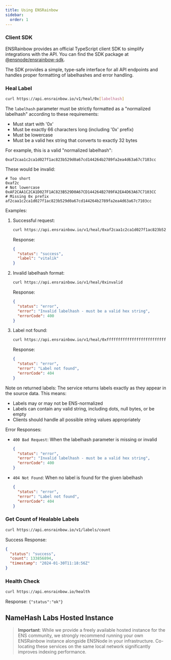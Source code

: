 ```yaml
---
title: Using ENSRainbow
sidebar:
  order: 1
---
```


### Client SDK

ENSRainbow provides an official TypeScript client SDK to simplify integrations with the API. You can find the SDK package at [@ensnode/ensrainbow-sdk](https://github.com/namehash/ensnode/tree/main/packages/ensrainbow-sdk).

The SDK provides a simple, type-safe interface for all API endpoints and handles proper formatting of labelhashes and error handling.

### Heal Label

```bash
curl https://api.ensrainbow.io/v1/heal/0x[labelhash]
```

The `labelhash` parameter must be strictly formatted as a "normalized labelhash" according to these requirements:
- Must start with '0x'
- Must be exactly 66 characters long (including '0x' prefix)
- Must be lowercase
- Must be a valid hex string that converts to exactly 32 bytes

For example, this is a valid "normalized labelhash":
```
0xaf2caa1c2ca1d027f1ac823b529d0a67cd144264b2789fa2ea4d63a67c7103cc
```

These would be invalid:
```
# Too short
0xaf2c
# Not lowercase
0xAF2CAA1C2CA1D027F1AC823B529D0A67CD144264B2789FA2EA4D63A67C7103CC
# Missing 0x prefix
af2caa1c2ca1d027f1ac823b529d0a67cd144264b2789fa2ea4d63a67c7103cc
```

Examples:

1. Successful request:
   ```bash
   curl https://api.ensrainbow.io/v1/heal/0xaf2caa1c2ca1d027f1ac823b529d0a67cd144264b2789fa2ea4d63a67c7103cc
   ```

   Response:
   ```json
   {
     "status": "success",
     "label": "vitalik"
   }
   ```

2. Invalid labelhash format:
   ```bash
   curl https://api.ensrainbow.io/v1/heal/0xinvalid
   ```

   Response:
   ```json
   {
     "status": "error",
     "error": "Invalid labelhash - must be a valid hex string",
     "errorCode": 400
   }
   ```

3. Label not found:
   ```bash
   curl https://api.ensrainbow.io/v1/heal/0xffffffffffffffffffffffffffffffffffffffffffffffffffffffffffffffff
   ```

   Response:
   ```json
   {
     "status": "error",
     "error": "Label not found",
     "errorCode": 404
   }
   ```

Note on returned labels: The service returns labels exactly as they appear in the source data. This means:

- Labels may or may not be ENS-normalized
- Labels can contain any valid string, including dots, null bytes, or be empty
- Clients should handle all possible string values appropriately

Error Responses:

- `400 Bad Request`: When the labelhash parameter is missing or invalid
  ```json
  {
    "status": "error",
    "error": "Invalid labelhash - must be a valid hex string",
    "errorCode": 400
  }
  ```

- `404 Not Found`: When no label is found for the given labelhash
  ```json
  {
    "status": "error",
    "error": "Label not found",
    "errorCode": 404
  }
  ```

### Get Count of Healable Labels

```bash
curl https://api.ensrainbow.io/v1/labels/count
```

Success Response:
```json
{
  "status": "success",
  "count": 133856894,
  "timestamp": "2024-01-30T11:18:56Z"
}
```

### Health Check

```bash
curl https://api.ensrainbow.io/health
```

Response: `{"status":"ok"}`

## NameHash Labs Hosted Instance

> **Important**: While we provide a freely available hosted instance for the ENS community, we strongly recommend running your own ENSRainbow instance alongside ENSNode in your infrastructure. Co-locating these services on the same local network significantly improves indexing performance.
